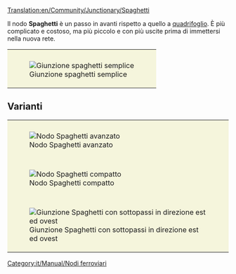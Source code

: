 [[Translation:en/Community/Junctionary/Spaghetti]]

{{it/Community/Junctionary/Nodi ferroviari}}
Il nodo '''Spaghetti''' è un passo in avanti rispetto a quello a [[it/Community/Junctionary/Quadrifoglio|quadrifoglio]]. È più complicato e costoso, ma più piccolo e con più uscite prima di immettersi nella nuova rete.

{{it/Community/Junctionary/Requisiti nodo|Costoso|3|1|0|1|1|0|1|0|0|2|0||I treni guasti bloccano solo le curve a sinistra del relativo asse.|
* Può Gestire un numero elevato di treni contemporaneamente.
* Funge da inversione a U in due delle quattro direzioni primarie.
* richiede molto spazio per realizzarlo.
* I treni convergono su una traccia prima di instradarsi per il loro percorso.
* Fai in modo che le sezioni di svolta siano abbastanza lunghe da poter contenere il tuo treno più lungo così da non bloccare la linea principale dietro sé.
* Area: 16x16
}}
{|style="border: 0px; margin: auto;" 
|style="padding: 10px 10px 5px; 10px; background-color: #F5F5DC;"|[[File:en/Community/Junctionary/Spaghetti.png|center|frame|Giunzione spaghetti semplice]]
|}
==Varianti==
{|style="border: 0px; margin: auto; border-collapse: separate;" cellspacing="10"
|style="padding: 10px 10px 5px; 10px; background-color: #F5F5DC;"|[[File:en/Community/Junctionary/Spaghetti 2.png|center|frame|Nodo Spaghetti avanzato]]
|-
|style="padding: 10px 10px 5px; 10px; background-color: #F5F5DC;"|[[File:en/Community/Junctionary/Spaghetti compact.jpeg|center|frame|Nodo Spaghetti compatto]]
|-
|style="padding: 10px 10px 5px; 10px; background-color: #F5F5DC;"|[[File:en/Community/Junctionary/Altered spaghetti.png|center|frame|Giunzione Spaghetti con sottopassi in direzione est ed ovest]]
|}
[[Category:it/Manual/Nodi ferroviari]]